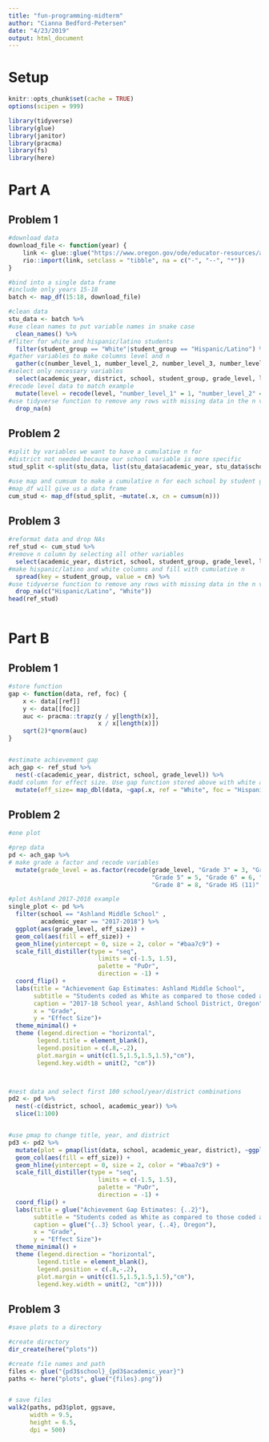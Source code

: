 ```yaml
---
title: "fun-programming-midterm"
author: "Cianna Bedford-Petersen"
date: "4/23/2019"
output: html_document
---
```


# Setup

```r

knitr::opts_chunk$set(cache = TRUE)
options(scipen = 999)

library(tidyverse)
library(glue)
library(janitor)
library(pracma)
library(fs)
library(here)
```

# Part A

## Problem 1

```r

#download data
download_file <- function(year) {
    link <- glue::glue("https://www.oregon.gov/ode/educator-resources/assessment/TestResults20{year}/pagr_schools_ela_raceethnicity_{year-1}{year}.xlsx")
    rio::import(link, setclass = "tibble", na = c("-", "--", "*"))
}

#bind into a single data frame 
#include only years 15-18
batch <- map_df(15:18, download_file)
```

```r

#clean data
stu_data <- batch %>% 
#use clean names to put variable names in snake case
  clean_names() %>% 
#fliter for white and hispanic/latino students
  filter(student_group == "White"|student_group == "Hispanic/Latino") %>% 
#gather variables to make columns level and n
  gather(c(number_level_1, number_level_2, number_level_3, number_level_4), key = level, value = n) %>%
#select only necessary variables 
  select(academic_year, district, school, student_group, grade_level, level, n) %>% 
#recode level data to match example
  mutate(level = recode(level, "number_level_1" = 1, "number_level_2" = 2,"number_level_3" = 3,"number_level_4" = 4)) %>% 
#use tidyverse function to remove any rows with missing data in the n variable
  drop_na(n)

```

## Problem 2

```r

#split by variables we want to have a cumulative n for
#district not needed because our school variable is more specific
stud_split <-split(stu_data, list(stu_data$academic_year, stu_data$school, stu_data$student_group, stu_data$grade_level))

#use map and cumsum to make a cumulative n for each school by student group, grade, and academic year.
#map_df will give us a data frame
cum_stud <- map_df(stud_split, ~mutate(.x, cn = cumsum(n)))

```

## Problem 3

```r

#reformat data and drop NAs
ref_stud <- cum_stud %>% 
#remove n column by selecting all other variables
  select(academic_year, district, school, student_group, grade_level, level, cn) %>% 
#make hispanic/latino and white columns and fill with cumulative n
  spread(key = student_group, value = cn) %>%
#use tidyverse function to remove any rows with missing data in the n variable
  drop_na(c("Hispanic/Latino", "White"))
head(ref_stud)
  
```

# Part B

## Problem 1

```r

#store function
gap <- function(data, ref, foc) {
    x <- data[[ref]]
    y <- data[[foc]]
    auc <- pracma::trapz(y / y[length(x)],
                         x / x[length(x)])
    sqrt(2)*qnorm(auc)
}


#estimate achievement gap
ach_gap <- ref_stud %>% 
  nest(-c(academic_year, district, school, grade_level)) %>% 
#add column for effect size. Use gap function stored above with white as the reference distribution and hispanic/latino as the focal distribution 
  mutate(eff_size= map_dbl(data, ~gap(.x, ref = "White", foc = "Hispanic/Latino")))


```

## Problem 2

```r

#one plot

#prep data 
pd <- ach_gap %>% 
# make grade a factor and recode variables 
  mutate(grade_level = as.factor(recode(grade_level, "Grade 3" = 3, "Grade 4" = 4, 
                                        "Grade 5" = 5, "Grade 6" = 6, "Grade 7" = 7, 
                                        "Grade 8" = 8, "Grade HS (11)" = 11)))

#plot Ashland 2017-2018 example
single_plot <- pd %>% 
  filter(school == "Ashland Middle School" ,
         academic_year == "2017-2018") %>% 
  ggplot(aes(grade_level, eff_size)) +
  geom_col(aes(fill = eff_size)) + 
  geom_hline(yintercept = 0, size = 2, color = "#baa7c9") +
  scale_fill_distiller(type = "seq", 
                         limits = c(-1.5, 1.5),
                         palette = "PuOr",
                         direction = -1) +
  coord_flip() +
  labs(title = "Achievement Gap Estimates: Ashland Middle School",
       subtitle = "Students coded as White as compared to those coded as Hispanic/Latino",
       caption = "2017-18 School year, Ashland School District, Oregon",
       x = "Grade",
       y = "Effect Size")+
  theme_minimal() +
  theme (legend.direction = "horizontal",
        legend.title = element_blank(), 
        legend.position = c(.8,-.2),
        plot.margin = unit(c(1.5,1.5,1.5,1.5),"cm"), 
        legend.key.width = unit(2, "cm"))



#nest data and select first 100 school/year/district combinations
pd2 <- pd %>% 
  nest(-c(district, school, academic_year)) %>% 
  slice(1:100)


#use pmap to change title, year, and district
pd3 <- pd2 %>% 
  mutate(plot = pmap(list(data, school, academic_year, district), ~ggplot(..1, aes(grade_level, eff_size)) +
  geom_col(aes(fill = eff_size)) + 
  geom_hline(yintercept = 0, size = 2, color = "#baa7c9") +
  scale_fill_distiller(type = "seq", 
                         limits = c(-1.5, 1.5),
                         palette = "PuOr",
                         direction = -1) +
  coord_flip() +
  labs(title = glue("Achievement Gap Estimates: {..2}"),
       subtitle = "Students coded as White as compared to those coded as Hispanic/Latino",
       caption = glue("{..3} School year, {..4}, Oregon"),
       x = "Grade",
       y = "Effect Size")+
  theme_minimal() +
  theme (legend.direction = "horizontal",
        legend.title = element_blank(), 
        legend.position = c(.8,-.2),
        plot.margin = unit(c(1.5,1.5,1.5,1.5),"cm"), 
        legend.key.width = unit(2, "cm"))))

```

## Problem 3

```r

#save plots to a directory

#create directory
dir_create(here("plots"))

#create file names and path
files <- glue("{pd3$school}_{pd3$academic_year}")
paths <- here("plots", glue("{files}.png"))


# save files
walk2(paths, pd3$plot, ggsave,
      width = 9.5, 
      height = 6.5,
      dpi = 500)
```

